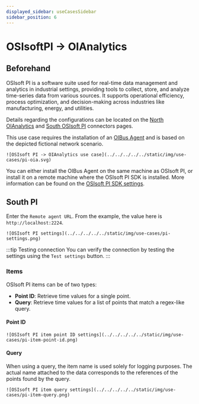 ```yaml
---
displayed_sidebar: useCasesSidebar
sidebar_position: 6
---
```



# OSIsoftPI → OIAnalytics
## Beforehand
OSIsoft PI is a software suite used for real-time data management and analytics in industrial settings, providing
tools to collect, store, and analyze time-series data from various sources. It supports operational efficiency, process
optimization, and decision-making across industries like manufacturing, energy, and utilities.

Details regarding the configurations can be located on the [North OIAnalytics](../guide/north-connectors/oianalytics)
and [South OSIsoft PI](../guide/south-connectors/osisoft-pi) connectors pages.

This use case requires the installation of an [OIBus Agent](../guide/oibus-agent/installation) and is based on the
depicted fictional network scenario.

<div style={{ textAlign: 'center' }}>
  <div>

    ![OSIsoft PI -> OIAnalytics use case](../../../../../static/img/use-cases/pi-oia.svg)

  </div>
</div>

You can either install the OIBus Agent on the same machine as OSIsoft PI, or install it on a remote machine where the
OSIsoft PI SDK is installed. More information can be found on the [OSIsoft PI SDK settings](../guide/south-connectors/osisoft-pi#osisoft-pi-sdk-configuration).

## South PI
Enter the `Remote agent URL`. From the example, the value here is `http://localhost:2224`.

<div style={{ textAlign: 'center' }}>
  <div>

    ![OSIsoft PI settings](../../../../../static/img/use-cases/pi-settings.png)

  </div>
</div>

:::tip Testing connection
You can verify the connection by testing the settings using the `Test settings` button.
:::

### Items
OSIsoft PI items can be of two types:
- **Point ID**: Retrieve time values for a single point.
- **Query**: Retrieve time values for a list of points that match a regex-like query.

#### Point ID
<div style={{ textAlign: 'center' }}>
  <div>

    ![OSIsoft PI item point ID settings](../../../../../static/img/use-cases/pi-item-point-id.png)

  </div>
</div>

#### Query
When using a query, the item name is used solely for logging purposes. The actual name attached to the data corresponds
to the references of the points found by the query.

<div style={{ textAlign: 'center' }}>
  <div>

    ![OSIsoft PI item query settings](../../../../../static/img/use-cases/pi-item-query.png)

  </div>
</div>

<NorthOIAnalytics></NorthOIAnalytics>